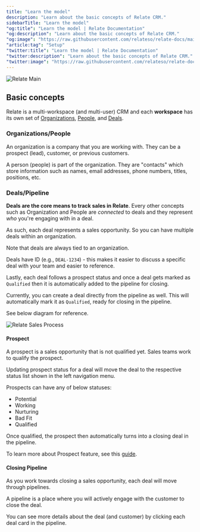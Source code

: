 ```yaml
---
title: "Learn the model"
description: "Learn about the basic concepts of Relate CRM."
sidebarTitle: "Learn the model"
"og:title": "Learn the model | Relate Documentation"
"og:description": "Learn about the basic concepts of Relate CRM."
"og:image": "https://raw.githubusercontent.com/relateso/relate-docs/main/docs/images/relate-pipeline.png"
"article:tag": "Setup"
"twitter:title": "Learn the model | Relate Documentation"
"twitter:description": "Learn about the basic concepts of Relate CRM."
"twitter:image": "https://raw.githubusercontent.com/relateso/relate-docs/main/docs/images/relate-pipeline.png"
---
```


![Relate Main](/images/relate-pipeline.png)

## Basic concepts
Relate is a multi-workspace (and multi-user) CRM and each **workspace** has its own set of [Organizations](/features/organizations), [People](/features/people), and [Deals](/features/deals).

### Organizations/People
An organization is a company that you are working with. They can be a prospect (lead), customer, or previous customers.

A person (people) is part of the organization. They are "contacts" which store information such as names, email addresses, phone numbers, titles, positions, etc.

### Deals/Pipeline
**Deals are the core means to track sales in Relate**. Every other concepts such as Organization and People are *connected* to deals and they represent *who* you're engaging with in a deal.

As such, each deal represents a sales opportunity. So you can have multiple deals within an organization.

Note that deals are always tied to an organization. 

Deals have ID (e.g., `DEAL-1234`) - this makes it easier to discuss a specific deal with your team and easier to reference.

Lastly, each deal follows a prospect status and once a deal gets marked as `Qualified` then it is automatically added to the pipeline for closing.

<Tip>Currently, you can create a deal directly from the pipeline as well. This will automatically mark it as `Qualified`, ready for closing in the pipeline.</Tip>

See below diagram for reference.

![Relate Sales Process](/images/relate-sales-process.png)

#### Prospect
A prospect is a sales opportunity that is not qualified yet. Sales teams work to qualify the prospect.

Updating prospect status for a deal will move the deal to the respective status list shown in the left navigation menu.

Prospects can have any of below statuses:
- Potential
- Working
- Nurturing
- Bad Fit
- Qualified

Once qualified, the prospect then automatically turns into a closing deal in the pipeline.

To learn more about Prospect feature, see this [guide](/features/prospect).

#### Closing Pipeline
As you work towards closing a sales opportunity, each deal will move through pipelines. 

A pipeline is a place where you will actively engage with the customer to close the deal.

You can see more details about the deal (and customer) by clicking each deal card in the pipeline.





